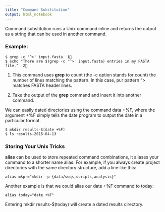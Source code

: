 ```yaml
---
title: "Command Substitution"
output: html_notebook
---
```

Command substitution runs a Unix command inline and returns the output as a string that can be used in another command.

### Example:
```{}
$ grep -c '^>' input.fasta  1⃣️
$ echo "There are $(grep -c '^>' input.fasta) entries in my FASTA file."  2⃣️
```

1. This command uses **grep** to count (the -c option stands for count) the number of lines matching the pattern. 
   In this case, pur pattern ^> matches FASTA header lines.
   
2. Take the output of the **grep** command and insert it into another command.

We can easily dated directories using the command data +%F, where the argument +%F simply tells the date program to output the date in a particular format.
```{}
$ mkdir results-$(date +%F)
$ ls results-2015-04-13
```

### Storing Your Unix Tricks
**alias** can be used to store repeated command combinations, it aliases your command to a shorter name alias.
For example, if you always create project directories with the same directory structure, add a line like this:
```{}
alias mkpr="mkdir -p {data/seqs,scripts,analysis}"
```

Another example is that we could alias our date +%F command to today:
```{}
alias today="date +%F"
```
Entering mkdir results-$(today) will create a dated results directory.
